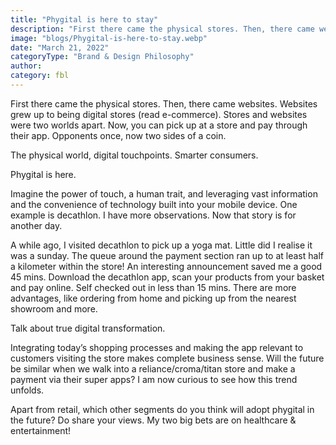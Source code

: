 ```yaml
---
title: "Phygital is here to stay"
description: "First there came the physical stores. Then, there came websites. Websites grew up to being digital stores (read e-commerce)."
image: "blogs/Phygital-is-here-to-stay.webp"
date: "March 21, 2022"
categoryType: "Brand & Design Philosophy"
author:
category: fbl
---
```


First there came the physical stores. Then, there came websites. Websites grew up to being digital stores (read e-commerce). Stores and websites were two worlds apart. Now, you can pick up at a store and pay through their app. Opponents once, now two sides of a coin.

The physical world, digital touchpoints. Smarter consumers.

Phygital is here.

Imagine the power of touch, a human trait, and leveraging vast information and the convenience of technology built into your mobile device. One example is decathlon. I have more observations. Now that story is for another day.

A while ago, I visited decathlon to pick up a yoga mat. Little did I realise it was a sunday. The queue around the payment section ran up to at least half a kilometer within the store! An interesting announcement saved me a good 45 mins. Download the decathlon app, scan your products from your basket and pay online. Self checked out in less than 15 mins. There are more advantages, like ordering from home and picking up from the nearest showroom and more.

Talk about true digital transformation.

Integrating today’s shopping processes and making the app relevant to customers visiting the store makes complete business sense. Will the future be similar when we walk into a reliance/croma/titan store and make a payment via their super apps? I am now curious to see how this trend unfolds.

Apart from retail, which other segments do you think will adopt phygital in the future? Do share your views. My two big bets are on healthcare & entertainment!
